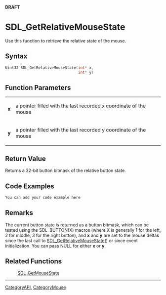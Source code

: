 <span color="red">'''DRAFT'''</span>

= SDL_GetRelativeMouseState =
Use this function to retrieve the relative state of the mouse.


== Syntax ==
<syntaxhighlight lang='c++'>
Uint32 SDL_GetRelativeMouseState(int* x,
                                 int* y)
</syntaxhighlight>

== Function Parameters ==
{|
|'''x'''
|a pointer filled with the last recorded x coordinate of the mouse
|-
|'''y'''
|a pointer filled with the last recorded y coordinate of the mouse
|}

<!-- <span style="color: green;">Should this be an exception to the 'pointer rule'?</span> -->

== Return Value ==
Returns a 32-bit button bitmask of the relative button state.

== Code Examples ==
<syntaxhighlight lang='c++'>
You can add your code example here
</syntaxhighlight>

== Remarks ==
The current button state is returned as a button bitmask, which can be tested using the SDL_BUTTON(X) macros (where X is generally 1 for the left, 2 for middle, 3 for the right button), and '''x''' and '''y''' are set to the mouse deltas since the last call to [[SDL_GetRelativeMouseState]]() or since event initialization. You can pass NULL for either '''x''' or '''y'''.

== Related Functions ==
:[[SDL_GetMouseState]]

----
[[CategoryAPI]], [[CategoryMouse]]

